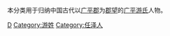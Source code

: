 {{Catnav|頁面分類|历史|歷史學|系譜學|漢族姓氏|游姓}}
{{Catnav|頁面分類|人文學科|歷史學|系譜學|漢族姓氏|游姓}}
{{Catnav|頁面分類|人类学|文化人类学|家世與傳承|系譜學|漢族姓氏|游姓}}

本分类用于归纳中国古代以[[广平郡|广平郡]]为[[郡望|郡望]]的[[广平游氏|广平游氏]]人物。

[[Category:士族|D]]
[[Category:游姓|Category:游姓]]
[[Category:任泽人|Category:任泽人]]